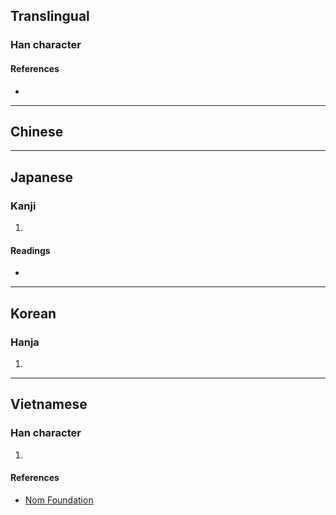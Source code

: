 {{also|帮|幫}}
{{character info}}
==Translingual==

===Han character===
{{Han char|rn=50|rad=巾|as=12|sn=15|four=|canj=QLHAB|ids=⿱邦帛}}

====References====
* {{Han ref|kx=0337.031|dkj=09057|hdz=10751.080|uh=5E5A|ud=24154}}

----

==Chinese==
{{zh-see|幫|v}}

----

==Japanese==

===Kanji===
{{ja-kanji|grade=|rs=巾12}}

# {{alt form|ja|幫}}

====Readings====
* {{ja-readings|on=[[ほう]] (hō)|kun=[[たすける]] (tasukeru)}}

----

==Korean==

===Hanja===
{{ko-hanja|hangeul=방|rv=bang|mr=pang}}

# {{rfdef|ko|sort=巾12}}

----

==Vietnamese==

===Han character===
{{vi-readings|reading=bang|rs=巾12}}

# {{rfdef|vi|sort=巾12}}

====References====
* [http://nomfoundation.org/common/nom_details.php?codepoint=5e5a Nom Foundation]